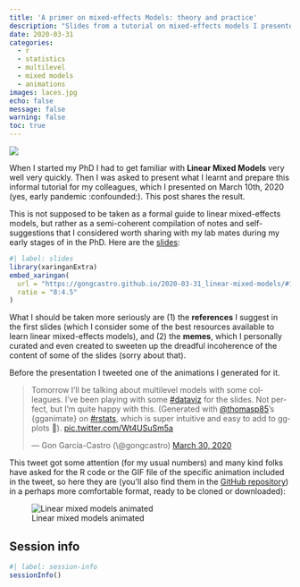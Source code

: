 ---
title: 'A primer on mixed-effects Models: theory and practice'
description: "Slides from a tutorial on mixed-effects models I presented to my research group."
date: 2020-03-31
categories:
  - r
  - statistics
  - multilevel
  - mixed models
  - animations
images: laces.jpg
echo: false
message: false
warning: false
toc: true
---

![](laces.jpg)

When I started my PhD I had to get familiar with **Linear Mixed Models** very well very quickly. Then I was asked to present what I learnt and prepare this informal tutorial for my colleagues, which I presented on March 10th, 2020 (yes, early pandemic :confounded:). This post shares the result.

This is not supposed to be taken as a formal guide to linear mixed-effects models, but rather as a semi-coherent compilation of notes and self-suggestions that I considered worth sharing with my lab mates during my early stages of in the PhD. Here are the [slides](https://gongcastro.github.io/2020-03-31_linear-mixed-models/#1):

```{r}
#| label: slides
library(xaringanExtra)
embed_xaringan(
  url = "https://gongcastro.github.io/2020-03-31_linear-mixed-models/#1",
  ratio = "8:4.5"
)
```

What I should be taken more seriously are (1) the **references** I suggest in the first slides (which I consider some of the best resources available to learn linear mixed-effects models), and (2) the **memes**, which I personally curated and even created to sweeten up the dreadful incoherence of the content of some of the slides (sorry about that).

Before the presentation I tweeted one of the animations I generated for it.

<blockquote class="twitter-tweet"><p lang="en" dir="ltr">Tomorrow I’ll be talking about multilevel models with some colleagues. I’ve been playing with some <a href="https://twitter.com/hashtag/dataviz?src=hash&amp;ref_src=twsrc%5Etfw">#dataviz</a> for the slides. Not perfect, but I’m quite happy with this. (Generated with <a href="https://twitter.com/thomasp85?ref_src=twsrc%5Etfw">@thomasp85</a>’s {gganimate} on <a href="https://twitter.com/hashtag/rstats?src=hash&amp;ref_src=twsrc%5Etfw">#rstats</a>, which is super intuitive and easy to add to ggplots 🙌). <a href="https://t.co/Wt4USuSm5a">pic.twitter.com/Wt4USuSm5a</a></p>&mdash; Gon García-Castro (\\@gongcastro) <a href="https://twitter.com/gongcastro/status/1244682429983580161?ref_src=twsrc%5Etfw">March 30, 2020</a></blockquote> <script async src="https://platform.twitter.com/widgets.js" charset="utf-8"></script>

This tweet got some attention (for my usual numbers) and many kind folks have asked for the R code or the GIF file of the specific animation included in the tweet, so here they are (you'll also find them in the [GitHub repository](https://github.com/gongcastro/2020-03-31_linear-mixed-models)) in a perhaps more comfortable format, ready to be cloned or downloaded):

![Linear mixed models animated](images/task_model.gif)

<script src="https://emgithub.com/embed.js?target=https%3A%2F%2Fgithub.com%2Fgongcastro%2F2020-03-31_linear-mixed-models%2Fblob%2Fmain%2FR%2Fplots.R&style=github&showBorder=on&showLineNumbers=on&showFileMeta=on&showCopy=on&fetchFromJsDelivr=on"></script>

## Session info
```{r}
#| label: session-info
sessionInfo()
```
